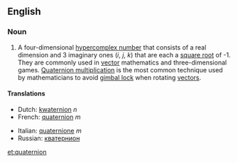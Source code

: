 ==English==
===Noun===
{{en-noun-reg}}

# {{cattag|mathematics}} A four-dimensional [[hypercomplex number]] that consists of a real dimension and 3 imaginary ones (''i'', ''j'', ''k'') that are each a [[square root]] of -1.  They are commonly used in [[vector]] mathematics and three-dimensional games.  [[Quaternion multiplication]] is the most common technique used by mathematicians to avoid [[gimbal lock]] when rotating [[vector]]s.

====Translations====
{{top}}
*Dutch: [[kwaternion]] ''n''
*French: [[quaternion]] ''m''
{{mid}}
*Italian: [[quaternione]] ''m''
* Russian: [[кватернион]] {{m}}
{{bottom}}

[[et:quaternion]]